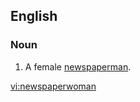 ==English==

===Noun===
{{en-noun|newspaperwomen}}

# A female [[newspaperman]].

[[vi:newspaperwoman]]
